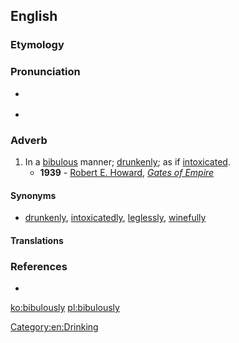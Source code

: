 {{was wotd|2007|December|13}}
==English==

===Etymology===
{{suffix|bibulous|ly|lang=en}}

===Pronunciation===
* {{a|RP|US}} {{IPA|/ˈbɪbjʊləsli/|lang=en}}
* {{audio|en-us-bibulously.ogg|Audio (US)|lang=en}}

===Adverb===
{{en-adv}}

# In a [[bibulous]] manner; [[drunkenly]]; as if [[intoxicated]].
#* '''1939''' - [[w:Robert E. Howard|Robert E. Howard]], ''[[s:Gates of Empire|Gates of Empire]]''
#*: {{usex|The Venetian captain, prodding among the butts and bales of the cargo, had discovered a stowaway--a fat, sandy-haired man in worn leather, snoring '''bibulously''' among the barrels.|lang=en}}

====Synonyms====
* {{sense|drunkenly}} [[drunkenly]], [[intoxicatedly]], [[leglessly]], [[winefully]]

====Translations====
{{trans-see|drunkenly}}

===References===
* {{R:Webster 1913}}

[[Category:en:Drinking]]

[[ko:bibulously]]
[[pl:bibulously]]